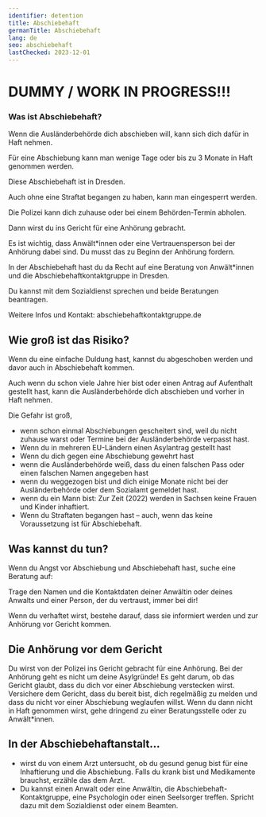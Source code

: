 ```yaml
---
identifier: detention
title: Abschiebehaft
germanTitle: Abschiebehaft
lang: de
seo: abschiebehaft
lastChecked: 2023-12-01
---
```



# DUMMY / WORK IN PROGRESS!!!

### Was ist Ab&shy;schiebe&shy;haft?

Wenn die Ausländerbehörde dich abschieben will, kann sich dich dafür in Haft nehmen.

Für eine Abschiebung kann man wenige Tage oder bis zu 3 Monate in Haft genommen werden.

Diese Abschiebehaft ist in Dresden.

Auch ohne eine Straftat begangen zu haben, kann man eingesperrt werden.

Die Polizei kann dich zuhause oder bei einem Behörden-Termin abholen.

Dann wirst du ins Gericht für eine Anhörung gebracht.

Es ist wichtig, dass Anwält\*innen oder eine Vertrauensperson bei der Anhörung dabei sind. Du musst das zu Beginn der
Anhörung fordern.

In der Abschiebehaft hast du da Recht auf eine Beratung von Anwält\*innen und die Abschiebehaftkontaktgruppe in Dresden.

Du kannst mit dem Sozialdienst sprechen und beide Beratungen beantragen.

Weitere Infos und Kontakt: abschiebehaftkontaktgruppe.de

## Wie groß ist das Risiko?

Wenn du eine einfache Duldung hast, kannst du abgeschoben werden und davor auch in Abschiebehaft kommen.

Auch wenn du schon viele Jahre hier bist oder einen Antrag auf Aufenthalt gestellt hast, kann die Ausländerbehörde dich
abschieben und vorher in Haft nehmen.

Die Gefahr ist groß,

- wenn schon einmal Abschiebungen gescheitert sind, weil du nicht zuhause warst oder Termine bei der Ausländerbehörde
  verpasst hast.
- Wenn du in mehreren EU-Ländern einen Asylantrag gestellt hast
- Wenn du dich gegen eine Abschiebung gewehrt hast
- wenn die Ausländerbehörde weiß, dass du einen falschen Pass oder einen falschen Namen angegeben hast
- wenn du weggezogen bist und dich einige Monate nicht bei der Ausländerbehörde oder dem Sozialamt gemeldet hast.
- wenn du ein Mann bist: Zur Zeit (2022) werden in Sachsen keine Frauen und Kinder inhaftiert.
- Wenn du Straftaten begangen hast – auch, wenn das keine Voraussetzung ist für Abschiebehaft.

## Was kannst du tun?

Wenn du Angst vor Abschiebung und Abschiebehaft hast, suche eine Beratung auf:

<Block
  lang="de"
  identifier="counseling"
/>

Trage den Namen und die Kontaktdaten deiner Anwältin oder deines Anwalts und einer Person, der du vertraust, immer bei
dir!

Wenn du verhaftet wirst, bestehe darauf, dass sie informiert werden und zur Anhörung vor Gericht kommen.

## Die Anhörung vor dem Gericht

Du wirst von der Polizei ins Gericht gebracht für eine Anhörung. Bei der Anhörung geht es nicht um deine Asylgründe! Es
geht darum, ob das Gericht glaubt, dass du dich vor einer Abschiebung verstecken wirst. Versichere dem Gericht, dass du
bereit bist, dich regelmäßig zu melden und dass du nicht vor einer Abschiebung weglaufen willst. Wenn du dann nicht in
Haft genommen wirst, gehe dringend zu einer Beratungsstelle oder zu Anwält\*innen.

## In der Abschiebehaftanstalt…

- wirst du von einem Arzt untersucht, ob du gesund genug bist für eine Inhaftierung und die Abschiebung. Falls du krank bist und Medikamente brauchst, erzähle das dem Arzt.
- Du kannst einen Anwalt oder eine Anwältin, die Abschiebehaft-Kontaktgruppe, eine Psychologin oder einen Seelsorger treffen. Spricht dazu mit dem Sozialdienst oder einem Beamten.
